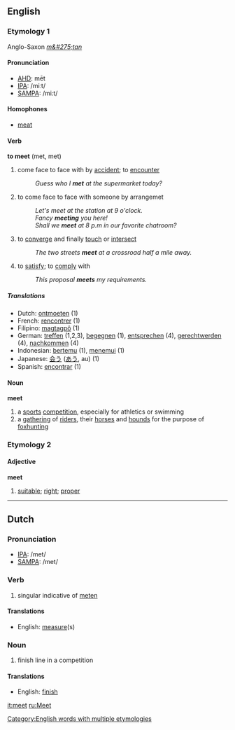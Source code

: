==English==
===Etymology 1===
Anglo-Saxon ''[[m&#275;tan]]''
==== Pronunciation ====
*[[w:AHD|AHD]]: mēt
*[[w:IPA|IPA]]: /miːt/
*[[w:SAMPA|SAMPA]]: /mi:t/
====Homophones====
*[[meat]]

==== Verb ====
'''to meet''' (met, met)
#come face to face with by [[accident]]; to [[encounter]]
#:''Guess who I '''met''' at the supermarket today?''
#to come face to face with someone by arrangemet
#:''Let's meet at the station at 9 o'clock.''
#:''Fancy '''meeting''' you here!''
#:''Shall we '''meet''' at 8 p.m in our favorite chatroom?''
#to [[converge]] and finally [[touch]] or [[intersect]]
#:''The two streets '''meet''' at a crossroad half a mile away.''
#to [[satisfy]]; to [[comply]] with
#:''This proposal '''meets''' my requirements.''
=====Translations=====
*Dutch: [[ontmoeten]] (1)
*French: [[rencontrer]] (1)
*Filipino: [[magtagpô]] (1)
*German: [[treffen]] (1,2,3), [[begegnen]] (1), [[entsprechen]] (4), [[gerechtwerden]] (4), [[nachkommen]] (4)
*Indonesian: [[temu|bertemu]] (1), [[temu|menemui]] (1)
*Japanese: [[会う]] ([[あう]], au) (1)
*Spanish: [[encontrar]] (1)
==== Noun ====
'''meet'''
#a [[sport]]s [[competition]], especially for athletics or swimming
#a [[gathering]] of [[rider]]s, their [[horse]]s and [[hound]]s for the purpose of [[foxhunting]]

===Etymology 2===
====Adjective====
'''meet'''
# [[suitable]]; [[right]]; [[proper]]
----

==Dutch==

=== Pronunciation ===
*[[w:IPA|IPA]]: /met/
*[[w:SAMPA|SAMPA]]: /met/

=== Verb ===

# singular indicative of [[meten]]

==== Translations ====
*English: [[measure]](s)

=== Noun ===

# finish line in a competition

==== Translations ====
*English: [[finish]]

[[it:meet]]
[[ru:Meet]]
[[Category:English words with multiple etymologies]]